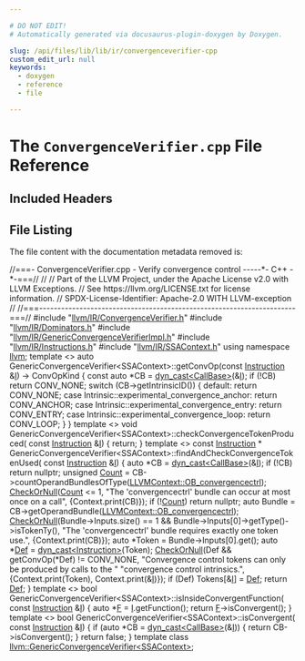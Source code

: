 ```yaml
---

# DO NOT EDIT!
# Automatically generated via docusaurus-plugin-doxygen by Doxygen.

slug: /api/files/lib/lib/ir/convergenceverifier-cpp
custom_edit_url: null
keywords:
  - doxygen
  - reference
  - file

---
```





# The `ConvergenceVerifier.cpp` File Reference

<DoxygenPage pluginConfig={pluginConfig}>



## Included Headers

<IncludesList>
<IncludesListItem
  filePath="llvm/IR/ConvergenceVerifier.h"
  permalink="/docs/api/files/include/include/llvm/include/llvm/ir/convergenceverifier-h"
  isLocal="true" />
<IncludesListItem
  filePath="llvm/IR/Dominators.h"
  permalink="/docs/api/files/include/include/llvm/include/llvm/ir/dominators-h"
  isLocal="true" />
<IncludesListItem
  filePath="llvm/IR/GenericConvergenceVerifierImpl.h"
  permalink="/docs/api/files/include/include/llvm/include/llvm/ir/genericconvergenceverifierimpl-h"
  isLocal="true" />
<IncludesListItem
  filePath="llvm/IR/Instructions.h"
  permalink="/docs/api/files/include/include/llvm/include/llvm/ir/instructions-h"
  isLocal="true" />
<IncludesListItem
  filePath="llvm/IR/SSAContext.h"
  permalink="/docs/api/files/include/include/llvm/include/llvm/ir/ssacontext-h"
  isLocal="true" />
</IncludesList>


## File Listing

The file content with the documentation metadata removed is:

<ProgramListing>

<Link id="l00001" /><CodeLine lineNumber="1"><Highlight kind="comment">//===- ConvergenceVerifier.cpp - Verify convergence control -----&#42;- C++ -&#42;-===//</Highlight><Highlight kind="normal"></Highlight></CodeLine>
<Link id="l00002" /><CodeLine lineNumber="2"><Highlight kind="normal"></Highlight><Highlight kind="comment">//</Highlight><Highlight kind="normal"></Highlight></CodeLine>
<Link id="l00003" /><CodeLine lineNumber="3"><Highlight kind="normal"></Highlight><Highlight kind="comment">// Part of the LLVM Project, under the Apache License v2.0 with LLVM Exceptions.</Highlight><Highlight kind="normal"></Highlight></CodeLine>
<Link id="l00004" /><CodeLine lineNumber="4"><Highlight kind="normal"></Highlight><Highlight kind="comment">// See https://llvm.org/LICENSE.txt for license information.</Highlight><Highlight kind="normal"></Highlight></CodeLine>
<Link id="l00005" /><CodeLine lineNumber="5"><Highlight kind="normal"></Highlight><Highlight kind="comment">// SPDX-License-Identifier: Apache-2.0 WITH LLVM-exception</Highlight><Highlight kind="normal"></Highlight></CodeLine>
<Link id="l00006" /><CodeLine lineNumber="6"><Highlight kind="normal"></Highlight><Highlight kind="comment">//</Highlight><Highlight kind="normal"></Highlight></CodeLine>
<Link id="l00007" /><CodeLine lineNumber="7"><Highlight kind="normal"></Highlight><Highlight kind="comment">//===----------------------------------------------------------------------===//</Highlight><Highlight kind="normal"></Highlight></CodeLine>
<Link id="l00008" /><CodeLine lineNumber="8"><Highlight kind="normal"></Highlight></CodeLine>
<Link id="l00009" /><CodeLine lineNumber="9"><Highlight kind="normal"></Highlight><Highlight kind="preprocessor">#include &quot;<a href="/docs/api/files/include/include/llvm/include/llvm/ir/convergenceverifier-h">llvm/IR/ConvergenceVerifier.h</a>&quot;</Highlight><Highlight kind="normal"></Highlight></CodeLine>
<Link id="l00010" /><CodeLine lineNumber="10"><Highlight kind="normal"></Highlight><Highlight kind="preprocessor">#include &quot;<a href="/docs/api/files/include/include/llvm/include/llvm/ir/dominators-h">llvm/IR/Dominators.h</a>&quot;</Highlight><Highlight kind="normal"></Highlight></CodeLine>
<Link id="l00011" /><CodeLine lineNumber="11"><Highlight kind="normal"></Highlight><Highlight kind="preprocessor">#include &quot;<a href="/docs/api/files/include/include/llvm/include/llvm/ir/genericconvergenceverifierimpl-h">llvm/IR/GenericConvergenceVerifierImpl.h</a>&quot;</Highlight><Highlight kind="normal"></Highlight></CodeLine>
<Link id="l00012" /><CodeLine lineNumber="12"><Highlight kind="normal"></Highlight><Highlight kind="preprocessor">#include &quot;<a href="/docs/api/files/include/include/llvm/include/llvm/ir/instructions-h">llvm/IR/Instructions.h</a>&quot;</Highlight><Highlight kind="normal"></Highlight></CodeLine>
<Link id="l00013" /><CodeLine lineNumber="13"><Highlight kind="normal"></Highlight><Highlight kind="preprocessor">#include &quot;<a href="/docs/api/files/include/include/llvm/include/llvm/ir/ssacontext-h">llvm/IR/SSAContext.h</a>&quot;</Highlight><Highlight kind="normal"></Highlight></CodeLine>
<Link id="l00014" /><CodeLine lineNumber="14"><Highlight kind="normal"></Highlight></CodeLine>
<Link id="l00015" /><CodeLine lineNumber="15"><Highlight kind="normal"></Highlight><Highlight kind="keyword">using namespace </Highlight><Highlight kind="normal"><a href="/docs/api/namespaces/llvm">llvm</a>;</Highlight></CodeLine>
<Link id="l00016" /><CodeLine lineNumber="16"><Highlight kind="normal"></Highlight></CodeLine>
<Link id="l00017" /><CodeLine lineNumber="17"><Highlight kind="normal"></Highlight><Highlight kind="keyword">template</Highlight><Highlight kind="normal"> &lt;&gt;</Highlight></CodeLine>
<Link id="l00018" /><CodeLine lineNumber="18"><Highlight kind="normal"></Highlight><Highlight kind="keyword">auto</Highlight><Highlight kind="normal"> GenericConvergenceVerifier&lt;SSAContext&gt;::getConvOp(</Highlight><Highlight kind="keyword">const</Highlight><Highlight kind="normal"> <a href="/docs/api/classes/llvm/instruction">Instruction</a> &amp;<a href="/docs/api/files/lib/lib/support/md5-cpp/#ac0eafdc9ee161b71e7af98af736952fd">I</a>)</Highlight></CodeLine>
<Link id="l00019" /><CodeLine lineNumber="19"><Highlight kind="normal">    -&gt; ConvOpKind &#123;</Highlight></CodeLine>
<Link id="l00020" /><CodeLine lineNumber="20"><Highlight kind="normal">  </Highlight><Highlight kind="keyword">const</Highlight><Highlight kind="normal"> </Highlight><Highlight kind="keyword">auto</Highlight><Highlight kind="normal"> &#42;CB = <a href="/docs/api/namespaces/llvm/#a22eeee01734061ac1b31ccd994c49eef">dyn&#95;cast&lt;CallBase&gt;</a>(&amp;<a href="/docs/api/files/lib/lib/support/md5-cpp/#ac0eafdc9ee161b71e7af98af736952fd">I</a>);</Highlight></CodeLine>
<Link id="l00021" /><CodeLine lineNumber="21"><Highlight kind="normal">  </Highlight><Highlight kind="keywordflow">if</Highlight><Highlight kind="normal"> (!CB)</Highlight></CodeLine>
<Link id="l00022" /><CodeLine lineNumber="22"><Highlight kind="normal">    </Highlight><Highlight kind="keywordflow">return</Highlight><Highlight kind="normal"> CONV&#95;NONE;</Highlight></CodeLine>
<Link id="l00023" /><CodeLine lineNumber="23"><Highlight kind="normal">  </Highlight><Highlight kind="keywordflow">switch</Highlight><Highlight kind="normal"> (CB-&gt;getIntrinsicID()) &#123;</Highlight></CodeLine>
<Link id="l00024" /><CodeLine lineNumber="24"><Highlight kind="normal">  </Highlight><Highlight kind="keywordflow">default</Highlight><Highlight kind="normal">:</Highlight></CodeLine>
<Link id="l00025" /><CodeLine lineNumber="25"><Highlight kind="normal">    </Highlight><Highlight kind="keywordflow">return</Highlight><Highlight kind="normal"> CONV&#95;NONE;</Highlight></CodeLine>
<Link id="l00026" /><CodeLine lineNumber="26"><Highlight kind="normal">  </Highlight><Highlight kind="keywordflow">case</Highlight><Highlight kind="normal"> Intrinsic::experimental&#95;convergence&#95;anchor:</Highlight></CodeLine>
<Link id="l00027" /><CodeLine lineNumber="27"><Highlight kind="normal">    </Highlight><Highlight kind="keywordflow">return</Highlight><Highlight kind="normal"> CONV&#95;ANCHOR;</Highlight></CodeLine>
<Link id="l00028" /><CodeLine lineNumber="28"><Highlight kind="normal">  </Highlight><Highlight kind="keywordflow">case</Highlight><Highlight kind="normal"> Intrinsic::experimental&#95;convergence&#95;entry:</Highlight></CodeLine>
<Link id="l00029" /><CodeLine lineNumber="29"><Highlight kind="normal">    </Highlight><Highlight kind="keywordflow">return</Highlight><Highlight kind="normal"> CONV&#95;ENTRY;</Highlight></CodeLine>
<Link id="l00030" /><CodeLine lineNumber="30"><Highlight kind="normal">  </Highlight><Highlight kind="keywordflow">case</Highlight><Highlight kind="normal"> Intrinsic::experimental&#95;convergence&#95;loop:</Highlight></CodeLine>
<Link id="l00031" /><CodeLine lineNumber="31"><Highlight kind="normal">    </Highlight><Highlight kind="keywordflow">return</Highlight><Highlight kind="normal"> CONV&#95;LOOP;</Highlight></CodeLine>
<Link id="l00032" /><CodeLine lineNumber="32"><Highlight kind="normal">  &#125;</Highlight></CodeLine>
<Link id="l00033" /><CodeLine lineNumber="33"><Highlight kind="normal">&#125;</Highlight></CodeLine>
<Link id="l00034" /><CodeLine lineNumber="34"><Highlight kind="normal"></Highlight></CodeLine>
<Link id="l00035" /><CodeLine lineNumber="35"><Highlight kind="normal"></Highlight><Highlight kind="keyword">template</Highlight><Highlight kind="normal"> &lt;&gt;</Highlight></CodeLine>
<Link id="l00036" /><CodeLine lineNumber="36"><Highlight kind="normal"></Highlight><Highlight kind="keywordtype">void</Highlight><Highlight kind="normal"> GenericConvergenceVerifier&lt;SSAContext&gt;::checkConvergenceTokenProduced(</Highlight></CodeLine>
<Link id="l00037" /><CodeLine lineNumber="37"><Highlight kind="normal">    </Highlight><Highlight kind="keyword">const</Highlight><Highlight kind="normal"> <a href="/docs/api/classes/llvm/instruction">Instruction</a> &amp;<a href="/docs/api/files/lib/lib/support/md5-cpp/#ac0eafdc9ee161b71e7af98af736952fd">I</a>) &#123;</Highlight></CodeLine>
<Link id="l00038" /><CodeLine lineNumber="38"><Highlight kind="normal">  </Highlight><Highlight kind="keywordflow">return</Highlight><Highlight kind="normal">;</Highlight></CodeLine>
<Link id="l00039" /><CodeLine lineNumber="39"><Highlight kind="normal">&#125;</Highlight></CodeLine>
<Link id="l00040" /><CodeLine lineNumber="40"><Highlight kind="normal"></Highlight></CodeLine>
<Link id="l00041" /><CodeLine lineNumber="41"><Highlight kind="normal"></Highlight><Highlight kind="keyword">template</Highlight><Highlight kind="normal"> &lt;&gt;</Highlight></CodeLine>
<Link id="l00042" /><CodeLine lineNumber="42"><Highlight kind="normal"></Highlight><Highlight kind="keyword">const</Highlight><Highlight kind="normal"> <a href="/docs/api/classes/llvm/instruction">Instruction</a> &#42;</Highlight></CodeLine>
<Link id="l00043" /><CodeLine lineNumber="43"><Highlight kind="normal">GenericConvergenceVerifier&lt;SSAContext&gt;::findAndCheckConvergenceTokenUsed(</Highlight></CodeLine>
<Link id="l00044" /><CodeLine lineNumber="44"><Highlight kind="normal">    </Highlight><Highlight kind="keyword">const</Highlight><Highlight kind="normal"> <a href="/docs/api/classes/llvm/instruction">Instruction</a> &amp;<a href="/docs/api/files/lib/lib/support/md5-cpp/#ac0eafdc9ee161b71e7af98af736952fd">I</a>) &#123;</Highlight></CodeLine>
<Link id="l00045" /><CodeLine lineNumber="45"><Highlight kind="normal">  </Highlight><Highlight kind="keyword">auto</Highlight><Highlight kind="normal"> &#42;CB = <a href="/docs/api/namespaces/llvm/#a22eeee01734061ac1b31ccd994c49eef">dyn&#95;cast&lt;CallBase&gt;</a>(&amp;<a href="/docs/api/files/lib/lib/support/md5-cpp/#ac0eafdc9ee161b71e7af98af736952fd">I</a>);</Highlight></CodeLine>
<Link id="l00046" /><CodeLine lineNumber="46"><Highlight kind="normal">  </Highlight><Highlight kind="keywordflow">if</Highlight><Highlight kind="normal"> (!CB)</Highlight></CodeLine>
<Link id="l00047" /><CodeLine lineNumber="47"><Highlight kind="normal">    </Highlight><Highlight kind="keywordflow">return</Highlight><Highlight kind="normal"> </Highlight><Highlight kind="keyword">nullptr</Highlight><Highlight kind="normal">;</Highlight></CodeLine>
<Link id="l00048" /><CodeLine lineNumber="48"><Highlight kind="normal"></Highlight></CodeLine>
<Link id="l00049" /><CodeLine lineNumber="49"><Highlight kind="normal">  </Highlight><Highlight kind="keywordtype">unsigned</Highlight><Highlight kind="normal"> <a href="/docs/api/namespaces/llvm/#a845e08be4b0320d66901a66b0c0e9509">Count</a> =</Highlight></CodeLine>
<Link id="l00050" /><CodeLine lineNumber="50"><Highlight kind="normal">      CB-&gt;countOperandBundlesOfType(<a href="/docs/api/classes/llvm/llvmcontext/#a44d727ac5fccf852bfb2bae3e06adc9cacdf8ff962c6163eb5fae1f9b2fb5142a">LLVMContext::OB&#95;convergencectrl</a>);</Highlight></CodeLine>
<Link id="l00051" /><CodeLine lineNumber="51"><Highlight kind="normal">  <a href="/docs/api/files/include/include/llvm/include/llvm/ir/genericconvergenceverifierimpl-h/#a2fee20ad578f1c6d3061e37925fe7275">CheckOrNull</a>(<a href="/docs/api/namespaces/llvm/#a845e08be4b0320d66901a66b0c0e9509">Count</a> &lt;= 1,</Highlight></CodeLine>
<Link id="l00052" /><CodeLine lineNumber="52"><Highlight kind="normal">              </Highlight><Highlight kind="stringliteral">&quot;The &#39;convergencectrl&#39; bundle can occur at most once on a call&quot;</Highlight><Highlight kind="normal">,</Highlight></CodeLine>
<Link id="l00053" /><CodeLine lineNumber="53"><Highlight kind="normal">              &#123;Context.print(CB)&#125;);</Highlight></CodeLine>
<Link id="l00054" /><CodeLine lineNumber="54"><Highlight kind="normal">  </Highlight><Highlight kind="keywordflow">if</Highlight><Highlight kind="normal"> (!<a href="/docs/api/namespaces/llvm/#a845e08be4b0320d66901a66b0c0e9509">Count</a>)</Highlight></CodeLine>
<Link id="l00055" /><CodeLine lineNumber="55"><Highlight kind="normal">    </Highlight><Highlight kind="keywordflow">return</Highlight><Highlight kind="normal"> </Highlight><Highlight kind="keyword">nullptr</Highlight><Highlight kind="normal">;</Highlight></CodeLine>
<Link id="l00056" /><CodeLine lineNumber="56"><Highlight kind="normal"></Highlight></CodeLine>
<Link id="l00057" /><CodeLine lineNumber="57"><Highlight kind="normal">  </Highlight><Highlight kind="keyword">auto</Highlight><Highlight kind="normal"> Bundle = CB-&gt;getOperandBundle(<a href="/docs/api/classes/llvm/llvmcontext/#a44d727ac5fccf852bfb2bae3e06adc9cacdf8ff962c6163eb5fae1f9b2fb5142a">LLVMContext::OB&#95;convergencectrl</a>);</Highlight></CodeLine>
<Link id="l00058" /><CodeLine lineNumber="58"><Highlight kind="normal">  <a href="/docs/api/files/include/include/llvm/include/llvm/ir/genericconvergenceverifierimpl-h/#a2fee20ad578f1c6d3061e37925fe7275">CheckOrNull</a>(Bundle-&gt;Inputs.size() == 1 &amp;&amp;</Highlight></CodeLine>
<Link id="l00059" /><CodeLine lineNumber="59"><Highlight kind="normal">                  Bundle-&gt;Inputs&#91;0&#93;-&gt;getType()-&gt;isTokenTy(),</Highlight></CodeLine>
<Link id="l00060" /><CodeLine lineNumber="60"><Highlight kind="normal">              </Highlight><Highlight kind="stringliteral">&quot;The &#39;convergencectrl&#39; bundle requires exactly one token use.&quot;</Highlight><Highlight kind="normal">,</Highlight></CodeLine>
<Link id="l00061" /><CodeLine lineNumber="61"><Highlight kind="normal">              &#123;Context.print(CB)&#125;);</Highlight></CodeLine>
<Link id="l00062" /><CodeLine lineNumber="62"><Highlight kind="normal">  </Highlight><Highlight kind="keyword">auto</Highlight><Highlight kind="normal"> &#42;Token = Bundle-&gt;Inputs&#91;0&#93;.get();</Highlight></CodeLine>
<Link id="l00063" /><CodeLine lineNumber="63"><Highlight kind="normal">  </Highlight><Highlight kind="keyword">auto</Highlight><Highlight kind="normal"> &#42;<a href="/docs/api/namespaces/llvm/rdf/#a10793004faece2bb74d3363b5f6ce96f">Def</a> = <a href="/docs/api/namespaces/llvm/#a22eeee01734061ac1b31ccd994c49eef">dyn&#95;cast&lt;Instruction&gt;</a>(Token);</Highlight></CodeLine>
<Link id="l00064" /><CodeLine lineNumber="64"><Highlight kind="normal"></Highlight></CodeLine>
<Link id="l00065" /><CodeLine lineNumber="65"><Highlight kind="normal">  <a href="/docs/api/files/include/include/llvm/include/llvm/ir/genericconvergenceverifierimpl-h/#a2fee20ad578f1c6d3061e37925fe7275">CheckOrNull</a>(Def &amp;&amp; getConvOp(&#42;Def) != CONV&#95;NONE,</Highlight></CodeLine>
<Link id="l00066" /><CodeLine lineNumber="66"><Highlight kind="normal">              </Highlight><Highlight kind="stringliteral">&quot;Convergence control tokens can only be produced by calls to the &quot;</Highlight><Highlight kind="normal"></Highlight></CodeLine>
<Link id="l00067" /><CodeLine lineNumber="67"><Highlight kind="normal">              </Highlight><Highlight kind="stringliteral">&quot;convergence control intrinsics.&quot;</Highlight><Highlight kind="normal">,</Highlight></CodeLine>
<Link id="l00068" /><CodeLine lineNumber="68"><Highlight kind="normal">              &#123;Context.print(Token), Context.print(&amp;<a href="/docs/api/files/lib/lib/support/md5-cpp/#ac0eafdc9ee161b71e7af98af736952fd">I</a>)&#125;);</Highlight></CodeLine>
<Link id="l00069" /><CodeLine lineNumber="69"><Highlight kind="normal"></Highlight></CodeLine>
<Link id="l00070" /><CodeLine lineNumber="70"><Highlight kind="normal">  </Highlight><Highlight kind="keywordflow">if</Highlight><Highlight kind="normal"> (Def)</Highlight></CodeLine>
<Link id="l00071" /><CodeLine lineNumber="71"><Highlight kind="normal">    Tokens&#91;&amp;<a href="/docs/api/files/lib/lib/support/md5-cpp/#ac0eafdc9ee161b71e7af98af736952fd">I</a>&#93; = <a href="/docs/api/namespaces/llvm/rdf/#a10793004faece2bb74d3363b5f6ce96f">Def</a>;</Highlight></CodeLine>
<Link id="l00072" /><CodeLine lineNumber="72"><Highlight kind="normal"></Highlight></CodeLine>
<Link id="l00073" /><CodeLine lineNumber="73"><Highlight kind="normal">  </Highlight><Highlight kind="keywordflow">return</Highlight><Highlight kind="normal"> <a href="/docs/api/namespaces/llvm/rdf/#a10793004faece2bb74d3363b5f6ce96f">Def</a>;</Highlight></CodeLine>
<Link id="l00074" /><CodeLine lineNumber="74"><Highlight kind="normal">&#125;</Highlight></CodeLine>
<Link id="l00075" /><CodeLine lineNumber="75"><Highlight kind="normal"></Highlight></CodeLine>
<Link id="l00076" /><CodeLine lineNumber="76"><Highlight kind="normal"></Highlight><Highlight kind="keyword">template</Highlight><Highlight kind="normal"> &lt;&gt;</Highlight></CodeLine>
<Link id="l00077" /><CodeLine lineNumber="77"><Highlight kind="normal"></Highlight><Highlight kind="keywordtype">bool</Highlight><Highlight kind="normal"> GenericConvergenceVerifier&lt;SSAContext&gt;::isInsideConvergentFunction(</Highlight></CodeLine>
<Link id="l00078" /><CodeLine lineNumber="78"><Highlight kind="normal">    </Highlight><Highlight kind="keyword">const</Highlight><Highlight kind="normal"> <a href="/docs/api/classes/llvm/instruction">Instruction</a> &amp;<a href="/docs/api/files/lib/lib/support/md5-cpp/#ac0eafdc9ee161b71e7af98af736952fd">I</a>) &#123;</Highlight></CodeLine>
<Link id="l00079" /><CodeLine lineNumber="79"><Highlight kind="normal">  </Highlight><Highlight kind="keyword">auto</Highlight><Highlight kind="normal"> &#42;<a href="/docs/api/files/lib/lib/support/md5-cpp/#a96d73bbd7af15cb1fc38c3f4a3bd82e9">F</a> = <a href="/docs/api/files/lib/lib/support/md5-cpp/#ac0eafdc9ee161b71e7af98af736952fd">I</a>.getFunction();</Highlight></CodeLine>
<Link id="l00080" /><CodeLine lineNumber="80"><Highlight kind="normal">  </Highlight><Highlight kind="keywordflow">return</Highlight><Highlight kind="normal"> <a href="/docs/api/files/lib/lib/support/md5-cpp/#a96d73bbd7af15cb1fc38c3f4a3bd82e9">F</a>-&gt;isConvergent();</Highlight></CodeLine>
<Link id="l00081" /><CodeLine lineNumber="81"><Highlight kind="normal">&#125;</Highlight></CodeLine>
<Link id="l00082" /><CodeLine lineNumber="82"><Highlight kind="normal"></Highlight></CodeLine>
<Link id="l00083" /><CodeLine lineNumber="83"><Highlight kind="normal"></Highlight><Highlight kind="keyword">template</Highlight><Highlight kind="normal"> &lt;&gt;</Highlight></CodeLine>
<Link id="l00084" /><CodeLine lineNumber="84"><Highlight kind="normal"></Highlight><Highlight kind="keywordtype">bool</Highlight><Highlight kind="normal"> GenericConvergenceVerifier&lt;SSAContext&gt;::isConvergent(</Highlight></CodeLine>
<Link id="l00085" /><CodeLine lineNumber="85"><Highlight kind="normal">    </Highlight><Highlight kind="keyword">const</Highlight><Highlight kind="normal"> <a href="/docs/api/classes/llvm/instruction">Instruction</a> &amp;<a href="/docs/api/files/lib/lib/support/md5-cpp/#ac0eafdc9ee161b71e7af98af736952fd">I</a>) &#123;</Highlight></CodeLine>
<Link id="l00086" /><CodeLine lineNumber="86"><Highlight kind="normal">  </Highlight><Highlight kind="keywordflow">if</Highlight><Highlight kind="normal"> (</Highlight><Highlight kind="keyword">auto</Highlight><Highlight kind="normal"> &#42;CB = <a href="/docs/api/namespaces/llvm/#a22eeee01734061ac1b31ccd994c49eef">dyn&#95;cast&lt;CallBase&gt;</a>(&amp;<a href="/docs/api/files/lib/lib/support/md5-cpp/#ac0eafdc9ee161b71e7af98af736952fd">I</a>)) &#123;</Highlight></CodeLine>
<Link id="l00087" /><CodeLine lineNumber="87"><Highlight kind="normal">    </Highlight><Highlight kind="keywordflow">return</Highlight><Highlight kind="normal"> CB-&gt;isConvergent();</Highlight></CodeLine>
<Link id="l00088" /><CodeLine lineNumber="88"><Highlight kind="normal">  &#125;</Highlight></CodeLine>
<Link id="l00089" /><CodeLine lineNumber="89"><Highlight kind="normal">  </Highlight><Highlight kind="keywordflow">return</Highlight><Highlight kind="normal"> </Highlight><Highlight kind="keyword">false</Highlight><Highlight kind="normal">;</Highlight></CodeLine>
<Link id="l00090" /><CodeLine lineNumber="90"><Highlight kind="normal">&#125;</Highlight></CodeLine>
<Link id="l00091" /><CodeLine lineNumber="91"><Highlight kind="normal"></Highlight></CodeLine>
<Link id="l00092" /><CodeLine lineNumber="92"><Highlight kind="normal"></Highlight><Highlight kind="keyword">template</Highlight><Highlight kind="normal"> </Highlight><Highlight kind="keyword">class </Highlight><Highlight kind="normal"><a href="/docs/api/classes/llvm/genericconvergenceverifier">llvm::GenericConvergenceVerifier&lt;SSAContext&gt;</a>;</Highlight></CodeLine>

</ProgramListing>


</DoxygenPage>
